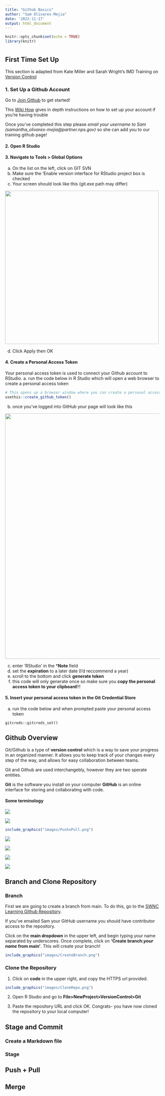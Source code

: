 ```yaml
---
title: "Github Basics"
author: "Sam Olivares-Mejia"
date: '2022-11-17'
output: html_document
---
```


```r
knitr::opts_chunk$set(echo = TRUE)
library(knitr)
```

# {.tabset .tabset-pills} 

## First Time Set Up 
This section is adapted from Kate Miller and Sarah Wright's IMD Training on [Version Control](https://katemmiller.github.io/IMD_R_Training_Advanced/) 

### 1. Set Up a Github Account 

Go to [Join Github](https://github.com/join) to get started! 

This [Wiki How](https://www.wikihow.com/Create-an-Account-on-GitHub) gives in depth instructions on how to set up your account if you're having trouble 

Once you've completed this step please *email your username to Sam (samantha_olivares-mejia@partner.nps.gov)* so she can add you to our training github page! 

#### 2. Open R Studio 

#### 3. Navigate to **Tools > Global Options** 
  a. On the list on the left, click on GIT SVN
  b. Make sure the 'Enable version interface for RStudio project box is checked 
  c. Your screen should look like this (git.exe path may differ)

![](images/GitSVN.png){width=500px}

  d. Click Apply then OK 
  
#### 4. Create a Personal Access Token 
Your personal access token is used to connect your Github account to RStudio.
  a. run the code below in R Studio which will open a web browser to create a personal access token 
  
```r
# This opens up a browser window where you can create a personal access token. It may ask you to log into GitHub or confirm your password.
usethis::create_github_token()
``` 
  
  b. once you've logged into GitHub your page will look like this 

![](images/GitHubPAT.png){width=800px}

  c. enter 'RStudio' in the ***Note** field 
  d. set the **expiration** to a later date (I'd reccommend a year)
  e. scroll to the bottom and click **generate token** 
  f. this code will only generate once so make sure you **copy the personal access token to your clipboard**!!! 

#### 5. Insert your personal access token in the Git Credential Store 
  a. run the code below and when prompted paste your personal access token 

```SetGHCreds
gitcreds::gitcreds_set()
```

## Github Overview 
Git/Github is a type of **version control** which is a way to save your progress in an organized manner. It allows you to keep track of your changes every step of the way, and allows for easy collaboration between teams. 

Git and Github are used interchangebly, however they are two sperate entities. 

  **Git** is the software you install on your computer 
  **GitHub** is an online interface for storing and collaborating with code.  

#### Some terminology

![](images/repository.png)

![](images/TermsToKnow.png)

```r
include_graphics("images/PushvPull.png")
```
![](images/timeline.png)

![](images/branch.png)

![](images/merge.png)

![](images/workflow.png)

## Branch and Clone Repository

### Branch 

First we are going to create a branch from main. To do this, go to the [SWNC Learning Github Repository](https://github.com/sam-olivares-mejia/SWNC_Learning_Github). 

If you've emailed Sam your GitHub username you should have contributor access to the repository. 

Click on the **main dropdown** in the upper left, and begin typing your name separated by underscores. Once complete, click on **'Create branch:*your name* from main'**. This will create your branch! 

```r
include_graphics("images/CreateBranch.png")
```

### Clone the Repository

1. Click on **code** in the upper right, and copy the HTTPS url provided. 

```r
include_graphics("images/CloneRepo.png")
```

2. Open R Studio and go to **File>NewProject>VersionControl>Git** 

3. Paste the repository URL and click OK. Congrats- you have now cloned the repository to your local computer! 

## Stage and Commit

### Create a Markdown file 



### Stage 



## Push + Pull 

## Merge 

# {-}